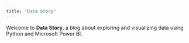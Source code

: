 ```yaml
---
title: "Data Story"
---
```


Welcome to **Data Story**, a blog about exploring and visualizing data using Python and Microsoft Power BI.
